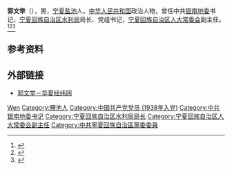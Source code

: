 '''郭文举'''（{{bd|1918年|12月|2003年|12月27日|catIdx=Guo}}），男，[[宁夏|宁夏]][[盐池|盐池]]人，[[中华人民共和国|中华人民共和国]]政治人物，曾任中共[[银南地区|银南地委]]书记，[[宁夏回族自治区水利局|宁夏回族自治区水利局]]局长、党组书记，[[宁夏回族自治区人大常委会|宁夏回族自治区人大常委会]]副主任。<ref>{{cite book|title=宁夏百科全书|author=《宁夏百科全书》编纂委员会编|publisher=宁夏人民出版社|year=1998|isbn=|location=|page=}}</ref><ref>{{cite book|title=中囯人名大辞典·当代人物卷|author=[[廖盖隆|廖盖隆]]等编|year=1990|publisher=[[上海辞书出版社|上海辞书出版社]]|location=上海|page=}}</ref><ref>{{cite book |editor=吴洪相 |title=宁夏水利五十年·第三卷·水利人文 |date=2008 |publisher=[[宁夏人民出版社|宁夏人民出版社]] |isbn=9787227039433 |page=33-34}}</ref>

== 参考资料 ==
{{reflist}}

== 外部链接 ==
*[http://www.huaxia.com/lasd/hxrwk/ddrw/dl/2003/09/489334.html 郭文举－华夏经纬网]
{{中国人物小作品}}

{{Authority control}}
{{DEFAULTSORT:Guo郭}}
[[Category:郭姓|Wen]]
[[Category:鹽池人|Category:鹽池人]]
[[Category:中国共产党党员_(1938年入党)|Category:中国共产党党员 (1938年入党)]]
[[Category:中共银南地委书记|Category:中共银南地委书记]]
[[Category:宁夏回族自治区水利局局长|Category:宁夏回族自治区水利局局长]]
[[Category:宁夏回族自治区人大常委会副主任|Category:宁夏回族自治区人大常委会副主任]]
[[Category:中共寧夏回族自治區黨委委員|Category:中共寧夏回族自治區黨委委員]]